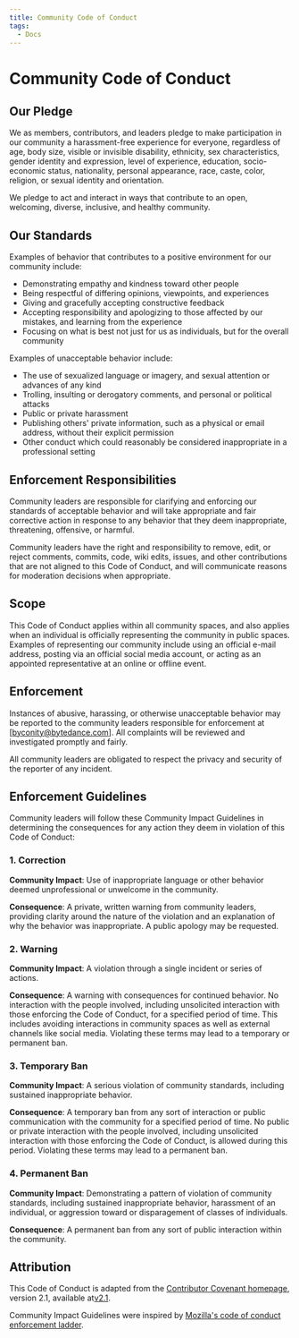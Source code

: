 ```yaml
---
title: Community Code of Conduct
tags:
  - Docs
---
```


# Community Code of Conduct

## Our Pledge

We as members, contributors, and leaders pledge to make participation in our
community a harassment-free experience for everyone, regardless of age, body
size, visible or invisible disability, ethnicity, sex characteristics, gender
identity and expression, level of experience, education, socio-economic status,
nationality, personal appearance, race, caste, color, religion, or sexual
identity and orientation.

We pledge to act and interact in ways that contribute to an open, welcoming,
diverse, inclusive, and healthy community.

## Our Standards

Examples of behavior that contributes to a positive environment for our
community include:

* Demonstrating empathy and kindness toward other people
* Being respectful of differing opinions, viewpoints, and experiences
* Giving and gracefully accepting constructive feedback
* Accepting responsibility and apologizing to those affected by our mistakes,
  and learning from the experience
* Focusing on what is best not just for us as individuals, but for the overall
  community

Examples of unacceptable behavior include:

* The use of sexualized language or imagery, and sexual attention or advances of
  any kind
* Trolling, insulting or derogatory comments, and personal or political attacks
* Public or private harassment
* Publishing others' private information, such as a physical or email address,
  without their explicit permission
* Other conduct which could reasonably be considered inappropriate in a
  professional setting

## Enforcement Responsibilities

Community leaders are responsible for clarifying and enforcing our standards of
acceptable behavior and will take appropriate and fair corrective action in
response to any behavior that they deem inappropriate, threatening, offensive,
or harmful.

Community leaders have the right and responsibility to remove, edit, or reject
comments, commits, code, wiki edits, issues, and other contributions that are
not aligned to this Code of Conduct, and will communicate reasons for moderation
decisions when appropriate.

## Scope

This Code of Conduct applies within all community spaces, and also applies when
an individual is officially representing the community in public spaces.
Examples of representing our community include using an official e-mail address,
posting via an official social media account, or acting as an appointed
representative at an online or offline event.

## Enforcement

Instances of abusive, harassing, or otherwise unacceptable behavior may be
reported to the community leaders responsible for enforcement at
[byconity@bytedance.com].
All complaints will be reviewed and investigated promptly and fairly.

All community leaders are obligated to respect the privacy and security of the
reporter of any incident.

## Enforcement Guidelines

Community leaders will follow these Community Impact Guidelines in determining
the consequences for any action they deem in violation of this Code of Conduct:

### 1. Correction

**Community Impact**: Use of inappropriate language or other behavior deemed
unprofessional or unwelcome in the community.

**Consequence**: A private, written warning from community leaders, providing
clarity around the nature of the violation and an explanation of why the
behavior was inappropriate. A public apology may be requested.

### 2. Warning

**Community Impact**: A violation through a single incident or series of
actions.

**Consequence**: A warning with consequences for continued behavior. No
interaction with the people involved, including unsolicited interaction with
those enforcing the Code of Conduct, for a specified period of time. This
includes avoiding interactions in community spaces as well as external channels
like social media. Violating these terms may lead to a temporary or permanent
ban.

### 3. Temporary Ban

**Community Impact**: A serious violation of community standards, including
sustained inappropriate behavior.

**Consequence**: A temporary ban from any sort of interaction or public
communication with the community for a specified period of time. No public or
private interaction with the people involved, including unsolicited interaction
with those enforcing the Code of Conduct, is allowed during this period.
Violating these terms may lead to a permanent ban.

### 4. Permanent Ban

**Community Impact**: Demonstrating a pattern of violation of community
standards, including sustained inappropriate behavior, harassment of an
individual, or aggression toward or disparagement of classes of individuals.

**Consequence**: A permanent ban from any sort of public interaction within the
community.

## Attribution

This Code of Conduct is adapted from the [Contributor Covenant homepage](https://www.contributor-covenant.org/),
version 2.1, available at[v2.1](https://www.contributor-covenant.org/version/2/1/code_of_conduct.html).

Community Impact Guidelines were inspired by [Mozilla's code of conduct enforcement ladder](https://github.com/mozilla/inclusion).
